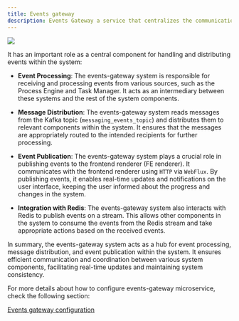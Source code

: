 ```yaml
---
title: Events gateway  
description: Events Gateway a service that centralizes the communication with SSE (Server-sent Events) messages from Backend to Frontend.
---
```


<Frame>

![](https://s3.eu-west-1.amazonaws.com/docx.flowx.ai/platform-deep-dive/events_gateway_archi.png)

</Frame>

It has an important role as a central component for handling and distributing events within the system:

* **Event Processing**: The events-gateway system is responsible for receiving and processing events from various sources, such as the Process Engine and Task Manager. It acts as an intermediary between these systems and the rest of the system components.

* **Message Distribution**: The events-gateway system reads messages from the Kafka topic (`messaging_events_topic`) and distributes them to relevant components within the system. It ensures that the messages are appropriately routed to the intended recipients for further processing.

* **Event Publication**: The events-gateway system plays a crucial role in publishing events to the frontend renderer (FE renderer). It communicates with the frontend renderer using `HTTP` via `WebFlux`. By publishing events, it enables real-time updates and notifications on the user interface, keeping the user informed about the progress and changes in the system.

* **Integration with Redis**: The events-gateway system also interacts with Redis to publish events on a stream. This allows other components in the system to consume the events from the Redis stream and take appropriate actions based on the received events.

In summary, the events-gateway system acts as a hub for event processing, message distribution, and event publication within the system. It ensures efficient communication and coordination between various system components, facilitating real-time updates and maintaining system consistency.

For more details about how to configure events-gateway microservice, check the following section:

[Events gateway configuration](../../platform-setup-guides/events-gateway-setup.md)





